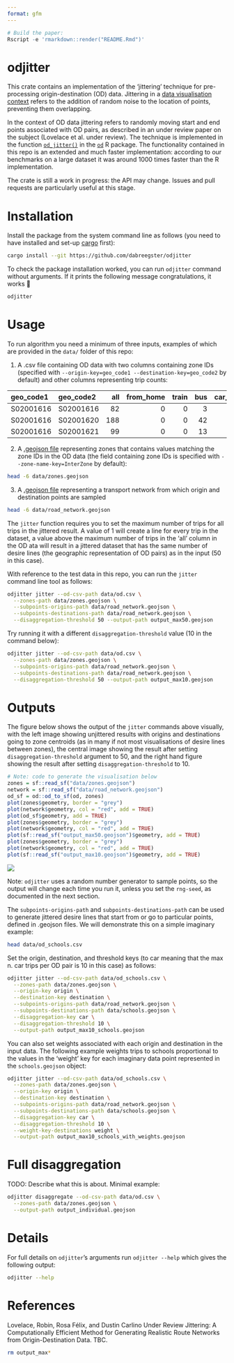 ```yaml
---
format: gfm
---
```


```r
# Build the paper:
Rscript -e 'rmarkdown::render("README.Rmd")'
```

# odjitter

This crate contains an implementation of the 'jittering' technique for pre-processing origin-destination (OD) data.
Jittering in a [data visualisation context](https://ggplot2-book.org/layers.html?q=noise#position) refers to the addition of random noise to the location of points, preventing them overlapping.

In the context of OD data jittering refers to randomly moving start and end points associated with OD pairs, as described in an under review paper on the subject (Lovelace et al. under review).
The technique is implemented in the function [`od_jitter()`](https://itsleeds.github.io/od/reference/od_jitter.html) in the [`od`](https://itsleeds.github.io/od/index.html) R package.
The functionality contained in this repo is an extended and much faster implementation: according to our benchmarks on a large dataset it was around 1000 times faster than the R implementation.

The crate is still a work in progress: the API may change.
Issues and pull requests are particularly useful at this stage.

# Installation

Install the package from the system command line as follows (you need to have installed and set-up [cargo](https://doc.rust-lang.org/cargo/getting-started/installation.html) first):

```bash
cargo install --git https://github.com/dabreegster/odjitter
```

To check the package installation worked, you can run `odjitter` command without arguments.
If it prints the following message congratulations, it works 🎉

```r
odjitter
```

# Usage

To run algorithm you need a minimum of three inputs, examples of which are provided in the `data/` folder of this repo:

1. A .csv file containing OD data with two columns containing zone IDs (specified with  `--origin-key=geo_code1 --destination-key=geo_code2` by default) and other columns representing trip counts:


|geo_code1 |geo_code2 | all| from_home| train| bus| car_driver| car_passenger| bicycle| foot| other|
|:---------|:---------|---:|---------:|-----:|---:|----------:|-------------:|-------:|----:|-----:|
|S02001616 |S02001616 |  82|         0|     0|   3|          6|             0|       2|   71|     0|
|S02001616 |S02001620 | 188|         0|     0|  42|         26|             3|      11|  105|     1|
|S02001616 |S02001621 |  99|         0|     0|  13|          7|             3|      15|   61|     0|

2. A [.geojson file](https://github.com/dabreegster/odjitter/blob/main/data/zones.geojson) representing zones that contains values matching the zone IDs in the OD data (the field containing zone IDs is specified with `--zone-name-key=InterZone` by default):

```bash
head -6 data/zones.geojson
```

3. A [.geojson file](https://github.com/dabreegster/odjitter/blob/main/data/road_network.geojson) representing a transport network from which origin and destination points are sampled

```bash
head -6 data/road_network.geojson
```

The `jitter` function requires you to set the maximum number of trips for all trips in the jittered result.
A value of 1 will create a line for every trip in the dataset, a value above the maximum number of trips in the 'all' column in the OD ata will result in a jittered dataset that has the same number of desire lines (the geographic representation of OD pairs) as in the input (50 in this case).

With reference to the test data in this repo, you can run the `jitter` command line tool as follows:

```bash
odjitter jitter --od-csv-path data/od.csv \
  --zones-path data/zones.geojson \
  --subpoints-origins-path data/road_network.geojson \
  --subpoints-destinations-path data/road_network.geojson \
  --disaggregation-threshold 50 --output-path output_max50.geojson
```

Try running it with a different `disaggregation-threshold` value (10 in the command below):

```bash
odjitter jitter --od-csv-path data/od.csv \
  --zones-path data/zones.geojson \
  --subpoints-origins-path data/road_network.geojson \
  --subpoints-destinations-path data/road_network.geojson \
  --disaggregation-threshold 50 --output-path output_max10.geojson
```

# Outputs

The figure below shows the output of the `jitter` commands above visually, with the left image showing unjittered results with origins and destinations going to zone centroids (as in many if not most visualisations of desire lines between zones), the central image showing the result after setting `disaggregation-threshold` argument to 50, and the right hand figure showing the result after setting `disaggregation-threshold` to 10.

```r
# Note: code to generate the visualisation below
zones = sf::read_sf("data/zones.geojson")
network = sf::read_sf("data/road_network.geojson")
od_sf = od::od_to_sf(od, zones)
plot(zones$geometry, border = "grey")
plot(network$geometry, col = "red", add = TRUE)
plot(od_sf$geometry, add = TRUE)
plot(zones$geometry, border = "grey")
plot(network$geometry, col = "red", add = TRUE)
plot(sf::read_sf("output_max50.geojson")$geometry, add = TRUE)
plot(zones$geometry, border = "grey")
plot(network$geometry, col = "red", add = TRUE)
plot(sf::read_sf("output_max10.geojson")$geometry, add = TRUE)
```

![](https://user-images.githubusercontent.com/1825120/153021585-44cc107e-0183-4cc3-b7e7-0f72c4fd2c01.png)

Note: `odjitter` uses a random number generator to sample points, so the output will change each time you run it, unless you set the `rng-seed`, as documented in the next section.

The `subpoints-origins-path` and `subpoints-destinations-path` can be used to generate jittered desire lines that start from or go to particular points, defined in .geojson files.
We will demonstrate this on a simple imaginary example:

```bash
head data/od_schools.csv
```

Set the origin, destination, and threshold keys (to car meaning that the max n. car trips per OD pair is 10 in this case) as follows:

```bash
odjitter jitter --od-csv-path data/od_schools.csv \
  --zones-path data/zones.geojson \
  --origin-key origin \
  --destination-key destination \
  --subpoints-origins-path data/road_network.geojson \
  --subpoints-destinations-path data/schools.geojson \
  --disaggregation-key car \
  --disaggregation-threshold 10 \
  --output-path output_max10_schools.geojson
```

You can also set weights associated with each origin and destination in the input data.
The following example weights trips to schools proportional to the values in the 'weight' key for each imaginary data point represented in the `schools.geojson` object:

```bash
odjitter jitter --od-csv-path data/od_schools.csv \
  --zones-path data/zones.geojson \
  --origin-key origin \
  --destination-key destination \
  --subpoints-origins-path data/road_network.geojson \
  --subpoints-destinations-path data/schools.geojson \
  --disaggregation-key car \
  --disaggregation-threshold 10 \
  --weight-key-destinations weight \
  --output-path output_max10_schools_with_weights.geojson
```

# Full disaggregation

TODO: Describe what this is about. Minimal example:

```bash
odjitter disaggregate --od-csv-path data/od.csv \
  --zones-path data/zones.geojson \
  --output-path output_individual.geojson
```

# Details

For full details on `odjitter`'s arguments run `odjitter --help` which gives the following output:

```bash
odjitter --help
```

# References

Lovelace, Robin, Rosa Félix, and Dustin Carlino Under Review Jittering: A Computationally Efficient Method for Generating Realistic Route Networks from Origin-Destination Data. TBC.

```bash
rm output_max*
```
